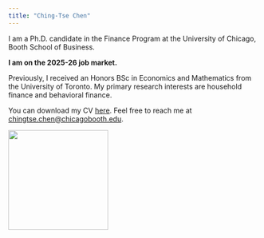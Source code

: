 ```yaml
---
title: "Ching-Tse Chen"
---
```


::: {.grid}

::: {.g-col-8}

I am a Ph.D. candidate in the Finance Program at the University of Chicago, Booth School of Business.

**I am on the 2025-26 job market.**

Previously, I received an Honors BSc in Economics and Mathematics from the University of Toronto. My primary research interests are household finance and behavioral finance.

You can download my CV [here](cv.pdf). Feel free to reach me at <chingtse.chen@chicagobooth.edu>.
:::

::: {.g-col-4}
![](headshot.jpg){width=200px fig-align="center" .photo-up}
:::

:::